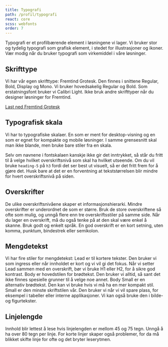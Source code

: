 ```yaml
---
title: Typografi
path: /profil/typografi
react: core
scss: webfonts
order: 7
---
```



<Ingress>
    Typografi er et profilbærende element i løsningene vi lager. Vi bruker stor og tydelig typografi som grafisk
    element, i stedet for illustrasjoner og ikoner. Vær modig når du bruker typografi som virkemiddel i våre løsninger.
</Ingress>

## Skrifttype

Vi har vår egen skrifttype: Fremtind Grotesk. Den finnes i snittene Regular, Bold, Display og Mono. Vi bruker
hovedsakelig Regular og Bold. Som erstatningsfont bruker vi Calibri Light. Ikke bruk andre skrifttyper når du designer løsninger
for Fremtind.

<a href="https://github.com/fremtind/jokul/tree/main/packages/webfonts/fonts" className="jkl-link jkl-link--external">
    Last ned Fremtind Grotesk
</a>

## Typografisk skala

Vi har to typografiske skalaer. En som er ment for desktop-visning
og en som er egnet for kompakte og mobile løsninger. I samme grensesnitt skal man ikke blande, men bruke bare stiler fra
en skala.

<aside className="jkl-portal-paragraph">
    <InfoMessageBox role="none presentation" fullWidth title="Om fontskalaen og semantikk">
        Selv om navnene i fontskalaen kanskje ikke gir det inntrykket, så står du fritt til å velge hvilket
        overskriftsnivå som skal ha hvilket utseende. Om du vil bruke <code>heading-5</code> på <code>h3</code> fordi
        det ser best ut visuelt, så er det fritt frem for å gjøre det. Husk bare at det er en forventning at
        tekststørrelsen blir mindre for hvert overskriftsnivå på siden.
    </InfoMessageBox>
</aside>

<TypographyExample />

## Overskrifter

De ulike overskriftsnivåene skaper et informasjonshierarki. Mindre overskrifter er underordnet de som er større. Bruk de store overskriftene så ofte som mulig, og unngå flere enn tre overskriftsstiler på samme side. Når du lager en overskrift, må du også tenke på at den skal være enkel å skanne. Bruk godt og enkelt språk. En god overskrift er en kort setning, uten komma, punktum, bindestrek eller semikolon.

## Mengdetekst

Vi har fire stiler for mengdetekst: Lead er til kortere tekster. Den bruker vi som ingress eller når innholdet er kort og vi vil gi det fokus. Når vi setter Lead sammen med en overskrift, bør vi bruke H1 eller H2, for å sikre god kontrast. Body er hovedstilen for brødtekst. Den bruker vi alltid, så sant det ikke finnes spesielle grunner til å velge noe annet. Body Small er en alternativ brødtekst. Den kan vi bruke hvis vi må ha en mer kompakt stil. Small er den minste skriftstilen vår. Den bruker vi når vi vil spare plass, for eksempel i tabeller eller interne applikasjoner. Vi kan også bruke den i bilde- og figurtekster.

## Linjelengde

Innhold blir lettest å lese hvis linjelengden er mellom 45 og 75 tegn. Unngå å ha over 80 tegn per linje. For korte linjer skaper også problemer, for da må blikket skifte linje for ofte og det bryter leserytmen.
